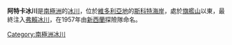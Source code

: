 {{coord|76|41|S|161|33|E|type:glacier_region:AQ_source:GNIS|display=title}}

'''阿特卡冰川'''是[[南極洲|南極洲]]的[[冰川|冰川]]，位於[[維多利亞地|維多利亞地]]的[[斯科特海岸|斯科特海岸]]，處於[[旗艦山|旗艦山]]以東，最終注入[[弗賴冰川|弗賴冰川]]，在1957年由[[新西蘭|新西蘭]]探險隊命名。

{{DEFAULTSORT:Atka Glacier}}
[[Category:南極洲冰川|Category:南極洲冰川]]


{{ScottCoast-geo-stub}}